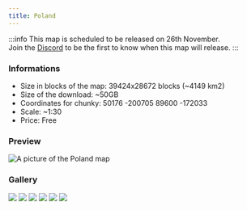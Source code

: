 ---
title: Poland
---

:::info
This map is scheduled to be released on 26th November.  
Join the <a href="https://download.earthmaker.world">Discord</a> to be the first to know when this map will release.
:::

### Informations
* Size in blocks of the map: 39424x28672 blocks (~4149 km2)
* Size of the download: ~50GB
* Coordinates for chunky: 50176 -200705 89600 -172033 
* Scale: ~1:30
* Price: Free

### Preview
<img src="/img/maps/previews/europe/poland.webp" alt="A picture of the Poland map"></img>   

### Gallery
<Slider dots arrows={false} infinite slidesToShow={1} slidesToScroll={1} pauseOnHover speed={500} autoplay autoplaySpeed={3000}>
    <img src="/img/maps/gallery/europe/poland/0.webp"></img>
    <img src="/img/maps/gallery/europe/poland/1.webp"></img>
    <img src="/img/maps/gallery/europe/poland/2.webp"></img>
    <img src="/img/maps/gallery/europe/poland/3.webp"></img>
    <img src="/img/maps/gallery/europe/poland/4.webp"></img>
    <img src="/img/maps/gallery/europe/poland/5.webp"></img>
</Slider>